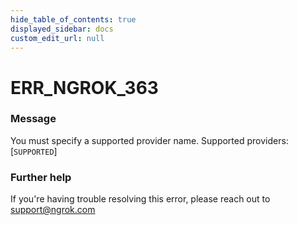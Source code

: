 ```yaml
---
hide_table_of_contents: true
displayed_sidebar: docs
custom_edit_url: null
---
```



# ERR_NGROK_363

### Message

You must specify a supported provider name. Supported providers: [`SUPPORTED`]

### Further help

If you're having trouble resolving this error, please reach out to [support@ngrok.com](mailto:support@ngrok.com?subject=Help%20with%20ERR_NGROK_363)

<ErrorDetails error="err_ngrok_363" />
